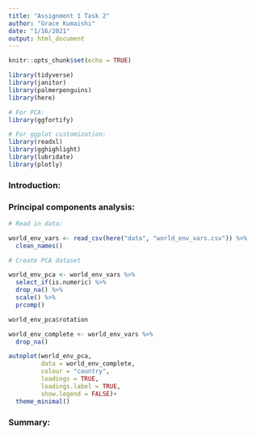 ```yaml
---
title: "Assignment 1 Task 2"
author: "Grace Kumaishi"
date: "1/16/2021"
output: html_document
---
```


```r
knitr::opts_chunk$set(echo = TRUE)

library(tidyverse)
library(janitor)
library(palmerpenguins)
library(here)

# For PCA:
library(ggfortify)

# For ggplot customization:
library(readxl)
library(gghighlight)
library(lubridate)
library(plotly)
```

### Introduction:

### Principal components analysis:

```r
# Read in data:

world_env_vars <- read_csv(here("data", "world_env_vars.csv")) %>% 
  clean_names() 
```

```r
# Create PCA dataset

world_env_pca <- world_env_vars %>% 
  select_if(is.numeric) %>% 
  drop_na() %>% 
  scale() %>% 
  prcomp()

world_env_pca$rotation

world_env_complete <- world_env_vars %>% 
  drop_na()

autoplot(world_env_pca,
         data = world_env_complete,
         colour = "country",
         loadings = TRUE,
         loadings.label = TRUE,
         show.legend = FALSE)+
  theme_minimal()
```


### Summary:




